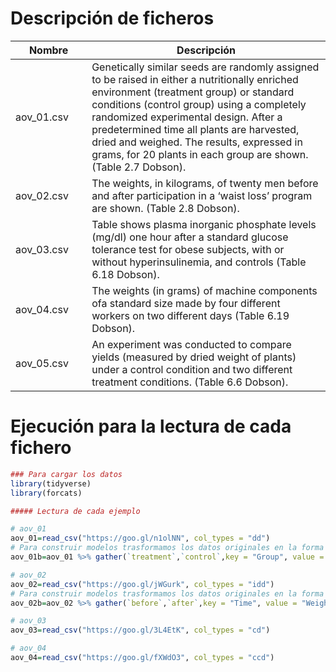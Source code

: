 # Descripción de ficheros

Nombre             | Descripción
-------------------|------------------------------------------------------------
aov_01.csv       |   Genetically similar seeds are randomly assigned to be raised in either a nutritionally enriched environment (treatment group) or standard conditions (control group) using a completely randomized experimental design. After a predetermined time all plants are harvested, dried and weighed. The results, expressed in grams, for 20 plants in each group are shown.  (Table 2.7 Dobson).
aov_02.csv       |  The weights, in kilograms, of twenty men before and after participation in a ‘waist loss’ program are shown.  (Table 2.8 Dobson).
aov_03.csv       |  Table shows plasma inorganic phosphate levels (mg/dl) one hour after a standard glucose tolerance test for obese subjects, with or without hyperinsulinemia, and controls  (Table 6.18 Dobson).
aov_04.csv       |  The weights (in grams) of machine components ofa standard size made by four different workers on two different days  (Table 6.19 Dobson).
aov_05.csv       |   An experiment was conducted to compare yields (measured by dried weight of plants) under a control condition and two different treatment conditions. (Table 6.6 Dobson).

# Ejecución para la lectura de cada fichero

```r
### Para cargar los datos
library(tidyverse)
library(forcats)

##### Lectura de cada ejemplo

# aov_01
aov_01=read_csv("https://goo.gl/n1olNN", col_types = "dd")
# Para construir modelos trasformamos los datos originales en la forma habitual  
aov_01b=aov_01 %>% gather(`treatment`,`control`,key = "Group", value = "Dried")

# aov_02
aov_02=read_csv("https://goo.gl/jWGurk", col_types = "idd")
# Para construir modelos trasformamos los datos originales en la forma habitual  
aov_02b=aov_02 %>% gather(`before`,`after`,key = "Time", value = "Weight")

# aov_03
aov_03=read_csv("https://goo.gl/3L4EtK", col_types = "cd")

# aov_04
aov_04=read_csv("https://goo.gl/fXWdO3", col_types = "ccd")
```
